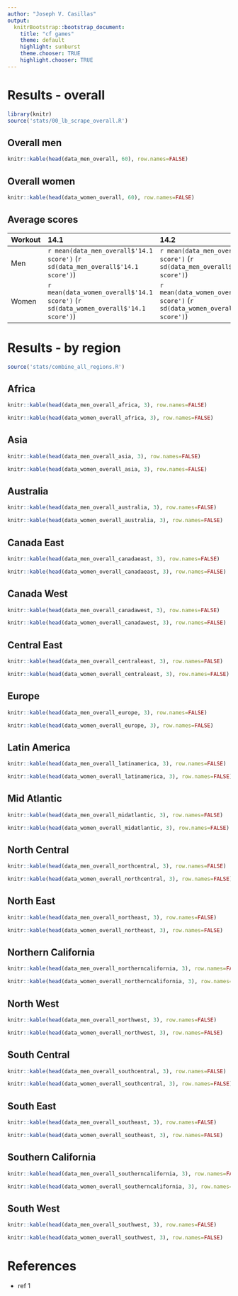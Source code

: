 ```yaml
---
author: "Joseph V. Casillas"
output:
  knitrBootstrap::bootstrap_document:
    title: "cf games"
    theme: default
    highlight: sunburst
    theme.chooser: TRUE
    highlight.chooser: TRUE
---
```



# Results - overall

```r
library(knitr)
source('stats/00_lb_scrape_overall.R')
```

## Overall men
```r
knitr::kable(head(data_men_overall, 60), row.names=FALSE)
```

## Overall women

```r
knitr::kable(head(data_women_overall, 60), row.names=FALSE)
```

## Average scores

| Workout    | 14.1 | 14.2 | 14.3 | 14.4 | 14.5 |
|:-----------|:-----|:-----|:-----|:-----|:-----|
| Men | `r mean(data_men_overall$'14.1 score')` (`r sd(data_men_overall$'14.1 score')`) | `r mean(data_men_overall$'14.2 score')` (`r sd(data_men_overall$'14.2 score')`) | `r mean(data_men_overall$'14.3 score')` (`r sd(data_men_overall$'14.3 score')`) | `r mean(data_men_overall$'14.4 score')` (`r sd(data_men_overall$'14.4 score')`) | NA |
| Women | `r mean(data_women_overall$'14.1 score')` (`r sd(data_women_overall$'14.1 score')`) | `r mean(data_women_overall$'14.2 score')` (`r sd(data_women_overall$'14.2 score')`) | `r mean(data_women_overall$'14.3 score')` (`r sd(data_women_overall$'14.3 score')`) | `r mean(data_women_overall$'14.4 score')` (`r sd(data_women_overall$'14.4 score')`) | NA |

# Results - by region

```r
source('stats/combine_all_regions.R')
```

## Africa

```r
knitr::kable(head(data_men_overall_africa, 3), row.names=FALSE)
```

```r
knitr::kable(head(data_women_overall_africa, 3), row.names=FALSE)
```

## Asia

```r
knitr::kable(head(data_men_overall_asia, 3), row.names=FALSE)
```

```r
knitr::kable(head(data_women_overall_asia, 3), row.names=FALSE)
```

## Australia

```r
knitr::kable(head(data_men_overall_australia, 3), row.names=FALSE)
```

```r
knitr::kable(head(data_women_overall_australia, 3), row.names=FALSE)
```

## Canada East

```r
knitr::kable(head(data_men_overall_canadaeast, 3), row.names=FALSE)
```

```r
knitr::kable(head(data_women_overall_canadaeast, 3), row.names=FALSE)
```

## Canada West

```r
knitr::kable(head(data_men_overall_canadawest, 3), row.names=FALSE)
```

```r
knitr::kable(head(data_women_overall_canadawest, 3), row.names=FALSE)
```

## Central East

```r
knitr::kable(head(data_men_overall_centraleast, 3), row.names=FALSE)
```

```r
knitr::kable(head(data_women_overall_centraleast, 3), row.names=FALSE)
```

## Europe

```r
knitr::kable(head(data_men_overall_europe, 3), row.names=FALSE)
```

```r
knitr::kable(head(data_women_overall_europe, 3), row.names=FALSE)
```

## Latin America

```r
knitr::kable(head(data_men_overall_latinamerica, 3), row.names=FALSE)
```

```r
knitr::kable(head(data_women_overall_latinamerica, 3), row.names=FALSE)
```

## Mid Atlantic

```r
knitr::kable(head(data_men_overall_midatlantic, 3), row.names=FALSE)
```

```r
knitr::kable(head(data_women_overall_midatlantic, 3), row.names=FALSE)
```

## North Central

```r
knitr::kable(head(data_men_overall_northcentral, 3), row.names=FALSE)
```

```r
knitr::kable(head(data_women_overall_northcentral, 3), row.names=FALSE)
```

## North East

```r
knitr::kable(head(data_men_overall_northeast, 3), row.names=FALSE)
```

```r
knitr::kable(head(data_women_overall_northeast, 3), row.names=FALSE)
```

## Northern California

```r
knitr::kable(head(data_men_overall_northerncalifornia, 3), row.names=FALSE)
```

```r
knitr::kable(head(data_women_overall_northerncalifornia, 3), row.names=FALSE)
```

## North West

```r
knitr::kable(head(data_men_overall_northwest, 3), row.names=FALSE)
```

```r
knitr::kable(head(data_women_overall_northwest, 3), row.names=FALSE)
```

## South Central

```r
knitr::kable(head(data_men_overall_southcentral, 3), row.names=FALSE)
```

```r
knitr::kable(head(data_women_overall_southcentral, 3), row.names=FALSE)
```

## South East

```r
knitr::kable(head(data_men_overall_southeast, 3), row.names=FALSE)
```

```r
knitr::kable(head(data_women_overall_southeast, 3), row.names=FALSE)
```

## Southern California

```r
knitr::kable(head(data_men_overall_southerncalifornia, 3), row.names=FALSE)
```

```r
knitr::kable(head(data_women_overall_southerncalifornia, 3), row.names=FALSE)
```

## South West

```r
knitr::kable(head(data_men_overall_southwest, 3), row.names=FALSE)
```

```r
knitr::kable(head(data_women_overall_southwest, 3), row.names=FALSE)
```

# References

- ref 1

